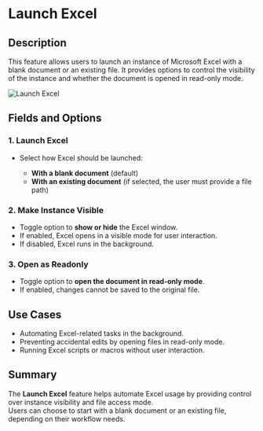 # Launch Excel  

## Description

This feature allows users to launch an instance of Microsoft Excel with a blank document or an existing file. It provides options to control the visibility of the instance and whether the document is opened in read-only mode.  

![Launch Excel](../../assets/excel/launch-excel.png)  

## Fields and Options  

### 1. **Launch Excel** 

- Select how Excel should be launched:

  - **With a blank document** (default)  
  - **With an existing document** (if selected, the user must provide a file path)  

### 2. **Make Instance Visible** 

- Toggle option to **show or hide** the Excel window.  
- If enabled, Excel opens in a visible mode for user interaction.  
- If disabled, Excel runs in the background.  

### 3. **Open as Readonly** 

- Toggle option to **open the document in read-only mode**.  
- If enabled, changes cannot be saved to the original file.  

## Use Cases

- Automating Excel-related tasks in the background.  
- Preventing accidental edits by opening files in read-only mode.  
- Running Excel scripts or macros without user interaction.  

## Summary

The **Launch Excel** feature helps automate Excel usage by providing control over instance visibility and file access mode.  
Users can choose to start with a blank document or an existing file, depending on their workflow needs.  